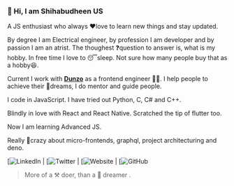 ### 👋 Hi, I am Shihabudheen US 

A JS enthusiast who always ♥️love to learn new things and stay updated. 

By degree I am Electrical engineer, by profession I am developer and by passion I am an atrist. The thoughest ❓question to answer is, what is my hobby. In free time I love to 😴sleep. Not sure how many people buy that as a hobby😆. 

Current I work with **[Dunzo](https://www.dunzo.com/)** as a frontend engineer 👨‍💻. I help people to achieve their 🚀dreams, I do mentor and guide people. 

I code in JavaScript. I have tried out Python, C, C# and C++.

Blindly in love with React and React Native. Scratched the tip of flutter too.

Now I am learning Advanced JS. 

Really 🤯crazy about micro-frontends, graphql, project architecturing and deno.

[![LinkedIn](https://www.linkedin.com/in/shihabus/) | [![Twitter](https://twitter.com/type___error) | [![Website](https://shihabuudheen.wixsite.com/resume) | [![GitHub](https://github.com/shihabus)

> More of a ⚒️ doer, than a 🌈 dreamer  .



